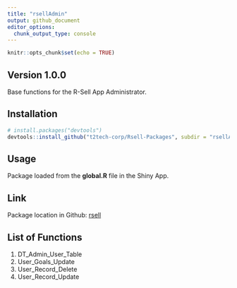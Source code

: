 ```yaml
---
title: "rsellAdmin"
output: github_document
editor_options: 
  chunk_output_type: console
---
```


```r
knitr::opts_chunk$set(echo = TRUE)
```

## Version 1.0.0

Base functions for the R-Sell App Administrator.

## Installation

```r
# install.packages("devtools")
devtools::install_github("t2tech-corp/Rsell-Packages", subdir = "rsellAdmin")
```


## Usage

Package loaded from the **global.R** file in the Shiny App.

## Link

Package location in Github: [rsell](https://github.com/t2tech-corp/Rsell-Packages/tree/main/rsellAdmin)

## List of Functions

1. DT_Admin_User_Table
2. User_Goals_Update
3. User_Record_Delete
4. User_Record_Update

